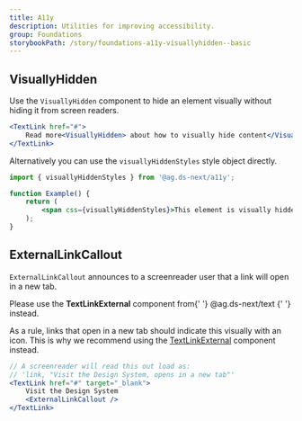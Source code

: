 ```yaml
---
title: A11y
description: Utilities for improving accessibility.
group: Foundations
storybookPath: /story/foundations-a11y-visuallyhidden--basic
---
```


## VisuallyHidden

Use the `VisuallyHidden` component to hide an element visually without hiding it from screen readers.

```jsx live
<TextLink href="#">
	Read more<VisuallyHidden> about how to visually hide content</VisuallyHidden>
</TextLink>
```

Alternatively you can use the `visuallyHiddenStyles` style object directly.

```jsx
import { visuallyHiddenStyles } from '@ag.ds-next/a11y';

function Example() {
	return (
		<span css={visuallyHiddenStyles}>This element is visually hidden</span>
	);
}
```

## ExternalLinkCallout

`ExternalLinkCallout` announces to a screenreader user that a link will open in a new tab.

<Warning>
	<Text>
		Please use the <strong>TextLinkExternal</strong> component from{' '}
		<TextLink href="https://steelthreads.github.io/agds-next/packages/navigation/text-link#TextLinkExternal">
			@ag.ds-next/text
		</TextLink>{' '}
		instead.
	</Text>
</Warning>

As a rule, links that open in a new tab should indicate this visually with an icon. This is why we recommend using the [TextLinkExternal](https://steelthreads.github.io/agds-next/packages/navigation/text-link#TextLinkExternal) component instead.

```jsx
// A screenreader will read this out load as:
// 'link, "Visit the Design System, opens in a new tab"'
<TextLink href="#" target="_blank">
	Visit the Design System
	<ExternalLinkCallout />
</TextLink>
```
